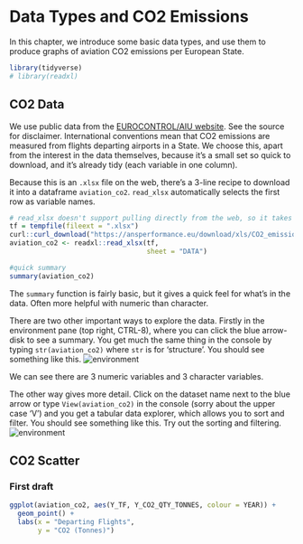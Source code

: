 # Data Types and CO2 Emissions

In this chapter, we introduce some basic data types, and use them to produce graphs of aviation CO2 emissions per European State.

```r
library(tidyverse)
# library(readxl)

```


## CO2 Data

We use public data from the [EUROCONTROL/AIU website](https://ansperformance.eu/data/). See the source for disclaimer. International conventions mean that CO2 emissions are measured from flights departing airports in a State. We choose this, apart from the interest in the data themselves, because it's a small set so quick to download, and it's already tidy (each variable in one column). 

Because this is an `.xlsx` file on the web, there's a 3-line recipe to download it into a dataframe `aviation_co2`. `read_xlsx` automatically selects the first row as variable names.


```r

# read_xlsx doesn't support pulling directly from the web, so it takes 3 lines
tf = tempfile(fileext = ".xlsx")
curl::curl_download("https://ansperformance.eu/download/xls/CO2_emissions_by_state.xlsx", tf)
aviation_co2 <- readxl::read_xlsx(tf, 
                                  sheet = "DATA")

#quick summary
summary(aviation_co2)

```
The `summary` function is fairly basic, but it gives a quick feel for what's in the data. Often more helpful with numeric than character.

There are two other important ways to explore the data. Firstly in the environment pane (top right, CTRL-8), where you can click the blue arrow-disk to see a summary. You get much the same thing in the console by typing `str(aviation_co2)` where `str` is for 'structure'. You should see something like this.
![environment](images/CO2inEnvironment.png)


We can see there are 3 numeric variables and 3 character variables.

The other way gives more detail. Click on the dataset name next to the blue arrow or type `View(aviation_co2)` in the console (sorry about the upper case 'V') and you get a tabular data explorer, which allows you to sort and filter. You should see something like this. Try out the sorting and filtering.
![environment](images/CO2inViewAndEnvironment.png)

## CO2 Scatter

### First draft

```r

ggplot(aviation_co2, aes(Y_TF, Y_CO2_QTY_TONNES, colour = YEAR)) +
  geom_point() + 
  labs(x = "Departing Flights", 
       y = "CO2 (Tonnes)")

```

